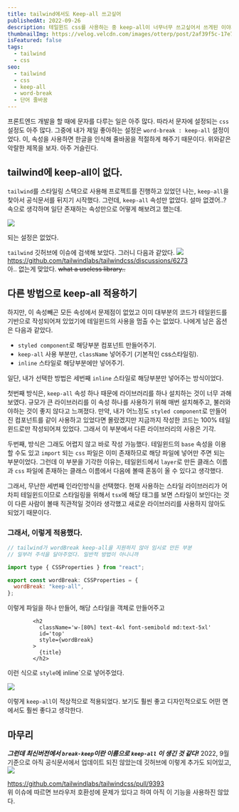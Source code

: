 ```yaml
---
title: tailwind에서도 Keep-all 쓰고싶어
publishedAt: 2022-09-26
description: 테일윈드 css를 사용하는 중 keep-all이 너무너무 쓰고싶어서 쓰게된 이야기
thumbnailImg: https://velog.velcdn.com/images/otterp/post/2af39f5c-17e7-49ea-bcc6-71d81ccae7d4/image.png
isFeatured: false
tags:
  - tailwind
  - css
seo:
  - tailwind
  - css
  - keep-all
  - word-break
  - 단어 줄바꿈
---
```


프론트엔드 개발을 할 때에 문자를 다루는 일은 아주 많다. 따라서 문자에 설정되는 `css` 설정도 아주 많다. 그중에 내가 제일 좋아하는 설정은 `word-break : keep-all` 설정이었다. 이, 속성을 사용하면 한글을 인식해 줄바꿈을 적절하게 해주기 때문이다. 위와같은 악랄한 제목을 보자. 아주 거슬린다.

## tailwind에 keep-all이 없다.

`tailwind`를 스타일링 스택으로 사용해 프로젝트를 진행하고 있었던 나는, `keep-all`을 찾아서 공식문서를 뒤지기 시작했다. 그런데, `keep-all` 속성만 없었다. 설마 없겠어..? 속으로 생각하며 일단 존재하는 속성만으로 어떻게 해보려고 했는데.

![](https://velog.velcdn.com/images/otterp/post/a4480df2-89d5-49dd-951e-572110c27915/image.png)

되는 설정은 없었다.

`tailwind` 깃허브에 이슈에 검색해 보았다. 그러니 다음과 같았다.
![](https://velog.velcdn.com/images/otterp/post/1be8e5d5-f363-4d9a-b916-1c9a8e7471a9/image.png)
https://github.com/tailwindlabs/tailwindcss/discussions/6273  
아.. 없는게 맞았다. ~~what a useless library..~~

## 다른 방법으로 keep-all 적용하기

하지만, 이 속성빼곤 모든 속성에서 문제점이 없었고 이미 대부분의 코드가 테일윈드를 기반으로 작성되어져 있었기에 테일윈드의 사용을 멈출 수는 없었다. 나에게 남은 옵션은 다음과 같았다.

- `styled component`로 해당부분 컴포넌트 만들어주기.
- `keep-all` 사용 부분만, `className` 넣어주기 (기본적인 css스타일링).
- `inline` 스타일로 해당부분에만 넣어주기.

일단, 내가 선택한 방법은 세번째 `inline` 스타일로 해당부분만 넣어주는 방식이었다.

첫번째 방식은, `keep-all` 속성 하나 때문에 라이브러리를 하나 설치하는 것이 너무 과해 보였다. 규모가 큰 라이브러리를 이 속성 하나를 사용하기 위해 매번 설치해주고, 불러와야하는 것이 좋지 않다고 느껴졌다. 만약, 내가 어느정도 `styled component`로 만들어진 컴포넌트를 같이 사용하고 있었다면 몰랐겠지만 지금까지 작성한 코드는 100% 테일윈드로만 작성되어져 있었다. 그래서 이 부분에서 다른 라이브러리의 사용은 기각.

두번째, 방식은 그래도 어렵지 않고 바로 작성 가능했다. 테일윈드의 `base` 속성을 이용할 수도 있고 `import` 되는 `css` 파일은 이미 존재하므로 해당 파일에 넣어만 주면 되는 부분이었다. 그런데 이 부분을 기각한 이유는, 테일윈드에서 `layer`로 만든 클래스 이름과 `css` 파일에 존재하는 클래스 이름에서 다음에 볼때 혼동이 올 수 있다고 생각했다.

그래서, 무난한 세번째 인라인방식을 선택했다. 현재 사용하는 스타일 라이브러리가 어차피 테일윈드이므로 스타일링을 위해서 `tsx`에 해당 태그를 보면 스타일이 보인다는 것이 다른 사람이 볼때 직관적일 것이라 생각했고 새로운 라이브러리를 사용하지 않아도 되었기 때문이다.

### 그래서, 이렇게 적용했다.

```js
// tailwind가 wordBreak keep-all을 지원하지 않아 임시로 만든 부분
// 일부러 주석을 달아주었다. 일반적 방법이 아니니까

import type { CSSProperties } from "react";

export const wordBreak: CSSProperties = {
  wordBreak: "keep-all",
};
```

이렇게 파일을 하나 만들어, 해당 스타일을 객체로 만들어주고

```
        <h2
          className='w-[80%] text-4xl font-semibold md:text-5xl'
          id='top'
          style={wordBreak}
        >
          {title}
        </h2>
```

이런 식으로 `style`에 inline`으로 넣어주었다.

![](https://velog.velcdn.com/images/otterp/post/d5ab6a65-4d7f-4447-9862-65e569f1df25/image.png)

이렇게 `keep-all`이 적상적으로 적용되었다. 보기도 훨씬 좋고 디자인적으로도 어떤 면에서도 훨씬 좋다고 생각한다.

## 마무리

_**그런데 최신버전에서 `break-keep`이란 이름으로 `keep-all` 이 생긴 것 같다!**_
2022, 9월 기준으로 아직 공식문서에서 업데이트 되진 않았는데 깃허브에 이렇게 추가도 되어있고,
![](https://velog.velcdn.com/images/otterp/post/b5e5da7c-6d0a-49bf-bfd0-76980c2971cf/image.png)

https://github.com/tailwindlabs/tailwindcss/pull/9393  
위 이슈에 따르면 브라우저 호환성에 문제가 있다고 하여 아직 이 기능을 사용하진 않았다.
